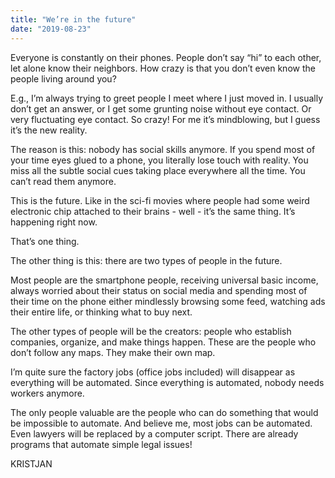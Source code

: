 ```yaml
---
title: "We’re in the future"
date: "2019-08-23"
---
```


Everyone is constantly on their phones. People don’t say “hi” to each other, let alone know their neighbors. How crazy is that you don’t even know the people living around you?

E.g., I’m always trying to greet people I meet where I just moved in. I usually don’t get an answer, or I get some grunting noise without eye contact. Or very fluctuating eye contact. So crazy! For me it’s mindblowing, but I guess it’s the new reality.

The reason is this: nobody has social skills anymore. If you spend most of your time eyes glued to a phone, you literally lose touch with reality. You miss all the subtle social cues taking place everywhere all the time. You can’t read them anymore.

This is the future. Like in the sci-fi movies where people had some weird electronic chip attached to their brains - well - it’s the same thing. It’s happening right now.

That’s one thing.

The other thing is this: there are two types of people in the future.

Most people are the smartphone people, receiving universal basic income, always worried about their status on social media and spending most of their time on the phone either mindlessly browsing some feed, watching ads their entire life, or thinking what to buy next.

The other types of people will be the creators: people who establish companies, organize, and make things happen. These are the people who don’t follow any maps. They make their own map.

I’m quite sure the factory jobs (office jobs included) will disappear as everything will be automated. Since everything is automated, nobody needs workers anymore.

The only people valuable are the people who can do something that would be impossible to automate. And believe me, most jobs can be automated. Even lawyers will be replaced by a computer script. There are already programs that automate simple legal issues!

KRISTJAN
